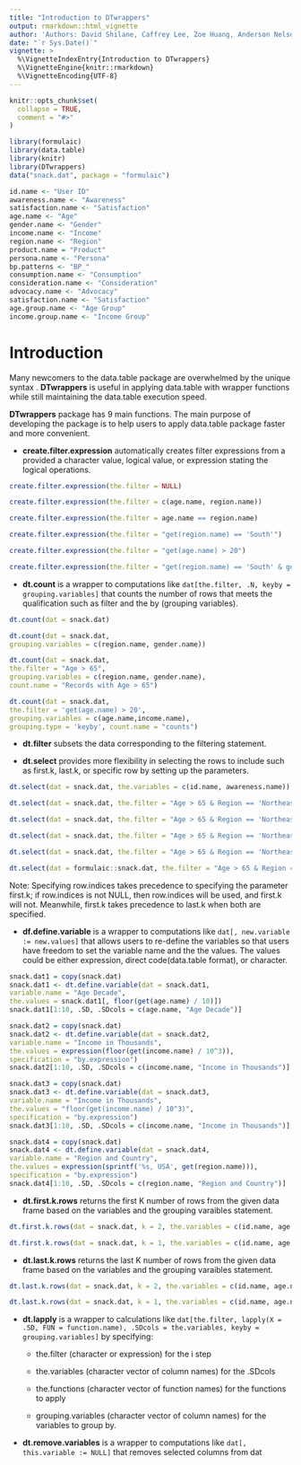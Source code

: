```yaml
---
title: "Introduction to DTwrappers"
output: rmarkdown::html_vignette
author: 'Authors: David Shilane, Caffrey Lee, Zoe Huang, Anderson Nelson'
date: "`r Sys.Date()`"
vignette: >
  %\VignetteIndexEntry{Introduction to DTwrappers}
  %\VignetteEngine{knitr::rmarkdown}
  %\VignetteEncoding{UTF-8}
---
```


```r
knitr::opts_chunk$set(
  collapse = TRUE,
  comment = "#>"
)
```

```r
library(formulaic)
library(data.table)
library(knitr)
library(DTwrappers)
data("snack.dat", package = "formulaic")
```

```r
id.name <- "User ID"
awareness.name <- "Awareness"
satisfaction.name <- "Satisfaction"
age.name <- "Age"
gender.name <- "Gender"
income.name <- "Income"
region.name <- "Region"
product.name = "Product"
persona.name <- "Persona"
bp.patterns <- "BP_"
consumption.name <- "Consumption"
consideration.name <- "Consideration"
advocacy.name <- "Advocacy"
satisfaction.name <- "Satisfaction"
age.group.name <- "Age Group"
income.group.name <- "Income Group"
```

# Introduction

Many newcomers to the data.table package are overwhelmed by the unique syntax . **DTwrappers** is useful in applying data.table with wrapper functions while still maintaining the data.table execution speed. 

**DTwrappers** package has 9 main functions. The main purpose of developing the package is to help users to apply data.table package faster and more convenient.

 - **create.filter.expression** automatically creates filter expressions from a provided a character value, logical value, or expression stating the logical operations.

```r
create.filter.expression(the.filter = NULL)
```

```r
create.filter.expression(the.filter = c(age.name, region.name))
```

```r
create.filter.expression(the.filter = age.name == region.name)
```

```r
create.filter.expression(the.filter = "get(region.name) == 'South'")
```

```r
create.filter.expression(the.filter = "get(age.name) > 20")
```
```r
create.filter.expression(the.filter = "get(region.name) == 'South' & get(age.name) > 20")
```

 - **dt.count** is a wrapper to computations like `dat[the.filter, .N, keyby = grouping.variables]` that counts the number of rows that meets the qualification such as filter and the by (grouping variables).

```r
dt.count(dat = snack.dat)
```

```r
dt.count(dat = snack.dat,
grouping.variables = c(region.name, gender.name))
```

```r
dt.count(dat = snack.dat,
the.filter = "Age > 65",
grouping.variables = c(region.name, gender.name),
count.name = "Records with Age > 65")
```

```r
dt.count(dat = snack.dat,
the.filter = 'get(age.name) > 20',
grouping.variables = c(age.name,income.name),
grouping.type = 'keyby', count.name = "counts")
```
 
 - **dt.filter** subsets the data corresponding to the filtering statement.
 
 - **dt.select** provides more flexibility in selecting the rows to include such as first.k, last.k, or specific row by setting up the parameters.

```r
dt.select(dat = snack.dat, the.variables = c(id.name, awareness.name))
```

```r
dt.select(dat = snack.dat, the.filter = "Age > 65 & Region == 'Northeast' & Product == 'Tiramisoup' & Awareness == 1", the.variables = c(consideration.name, consumption.name, satisfaction.name, advocacy.name), grouping.variables = c(gender.name)) 
```

```r
dt.select(dat = snack.dat, the.filter = "Age > 65 & Region == 'Northeast' & Product == 'Tiramisoup' & Awareness == 1", the.variables = c(consideration.name, consumption.name, satisfaction.name, advocacy.name), grouping.variables = c(gender.name), first.k = 2)
```
 
```r
dt.select(dat = snack.dat, the.filter = "Age > 65 & Region == 'Northeast' & Product == 'Tiramisoup' & Awareness == 1", the.variables = c(consideration.name, consumption.name, satisfaction.name, advocacy.name), grouping.variables = c(gender.name), last.k = 2)
```

```r
dt.select(dat = snack.dat, the.filter = "Age > 65 & Region == 'Northeast' & Product == 'Tiramisoup' & Awareness == 1", the.variables = c(consideration.name, consumption.name, satisfaction.name, advocacy.name), grouping.variables = c(gender.name), row.indices = 7:9)
```

```r
dt.select(dat = formulaic::snack.dat, the.filter = "Age > 65 & Region == 'Northeast' & Product == 'Tiramisoup' & Awareness == 1", the.variables = c(consideration.name, consumption.name, satisfaction.name, advocacy.name), grouping.variables = c(gender.name), first.k = 2, last.k = 2)
```

Note: Specifying row.indices takes precedence to specifying the parameter first.k; if row.indices is not NULL, then row.indices will be used, and first.k will not. Meanwhile, first.k takes precedence to last.k when both are specified. 

 - **df.define.variable** is a wrapper to computations like `dat[, new.variable := new.values]` that allows users to re-define the variables so that users have freedom to set the variable name and the the values. The values could be either expression, direct code(data.table format), or character.

```r
snack.dat1 = copy(snack.dat)
snack.dat1 <- dt.define.variable(dat = snack.dat1,
variable.name = "Age Decade",
the.values = snack.dat1[, floor(get(age.name) / 10)])
snack.dat1[1:10, .SD, .SDcols = c(age.name, "Age Decade")]
```

```r
snack.dat2 = copy(snack.dat)
snack.dat2 <- dt.define.variable(dat = snack.dat2,
variable.name = "Income in Thousands",
the.values = expression(floor(get(income.name) / 10^3)),
specification = "by.expression")
snack.dat2[1:10, .SD, .SDcols = c(income.name, "Income in Thousands")]
```

```r
snack.dat3 = copy(snack.dat)
snack.dat3 <- dt.define.variable(dat = snack.dat3,
variable.name = "Income in Thousands",
the.values = "floor(get(income.name) / 10^3)",
specification = "by.expression")
snack.dat3[1:10, .SD, .SDcols = c(income.name, "Income in Thousands")]
```

```r
snack.dat4 = copy(snack.dat)
snack.dat4 <- dt.define.variable(dat = snack.dat4,
variable.name = "Region and Country",
the.values = expression(sprintf('%s, USA', get(region.name))),
specification = "by.expression")
snack.dat4[1:10, .SD, .SDcols = c(region.name, "Region and Country")]
```
 

 - **dt.first.k.rows** returns the first K number of rows from the given data frame based on the variables and the grouping varaibles statement.
 
```r
dt.first.k.rows(dat = snack.dat, k = 2, the.variables = c(id.name, age.name, product.name), grouping.variables = gender.name, grouping.type = "by")
```
```r
dt.first.k.rows(dat = snack.dat, k = 1, the.variables = c(id.name, age.name, product.name), grouping.variables = c(gender.name, region.name), grouping.type = "keyby")
```

 - **dt.last.k.rows** returns the last K number of rows from the given data frame based on the variables and the grouping varaibles statement.
 
```r
dt.last.k.rows(dat = snack.dat, k = 2, the.variables = c(id.name, age.name, product.name), grouping.variables = gender.name, grouping.type = "by")
```
 
```r
dt.last.k.rows(dat = snack.dat, k = 1, the.variables = c(id.name, age.name, product.name), grouping.variables = c(gender.name, region.name), grouping.type = "keyby")

```


 - **dt.lapply** is a wrapper to calculations like `dat[the.filter, lapply(X = .SD, FUN = function.name), .SDcols = the.variables, keyby = grouping.variables]` by specifying:
 
    - the.filter (character or expression) for the i step
    
    - the.variables (character vector of column names) for the .SDcols
    
    - the.functions (character vector of function names) for the functions to apply
    
    - grouping.variables (character vector of column names) for the variables to group by.
 
 - **dt.remove.variables** is a wrapper to computations like `dat[, this.variable := NULL]` that removes selected columns from dat
 
 